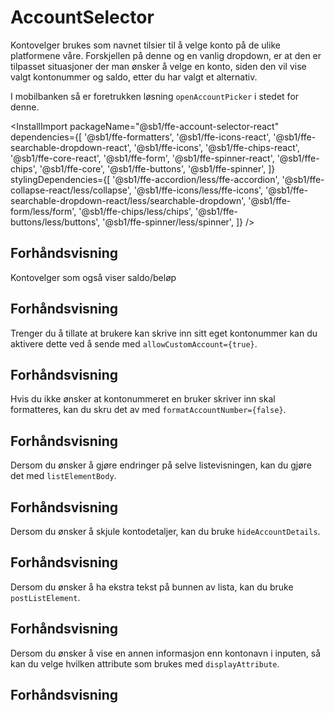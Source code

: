 
<Meta of={AccountSelectorStories} />

# AccountSelector

Kontovelger brukes som navnet tilsier til å velge konto på de ulike platformene våre. Forskjellen på denne og en vanlig dropdown, er at den er tilpasset situasjoner der man ønsker å velge en konto, siden den vil vise valgt kontonummer og saldo, etter du har valgt et alternativ.

I mobilbanken så er foretrukken løsning `openAccountPicker` i stedet for denne.

<InstallImport
    packageName="@sb1/ffe-account-selector-react"
    dependencies={[
        '@sb1/ffe-formatters',
        '@sb1/ffe-icons-react',
        '@sb1/ffe-searchable-dropdown-react',
        '@sb1/ffe-icons',
        '@sb1/ffe-chips-react',
        '@sb1/ffe-core-react',
        '@sb1/ffe-form',
        '@sb1/ffe-spinner-react',
        '@sb1/ffe-chips',
        '@sb1/ffe-core',
        '@sb1/ffe-buttons',
        '@sb1/ffe-spinner',
    ]}
    stylingDependencies={[
        '@sb1/ffe-accordion/less/ffe-accordion',
        '@sb1/ffe-collapse-react/less/collapse',
        '@sb1/ffe-icons/less/ffe-icons',
        '@sb1/ffe-searchable-dropdown-react/less/searchable-dropdown',
        '@sb1/ffe-form/less/form',
        '@sb1/ffe-chips/less/chips',
        '@sb1/ffe-buttons/less/buttons',
        '@sb1/ffe-spinner/less/spinner',
    ]}
/>

## Forhåndsvisning

<Canvas of={AccountSelectorStories.Standard} />
<Controls of={AccountSelectorStories.Standard} />

Kontovelger som også viser saldo/beløp

## Forhåndsvisning

<Canvas of={AccountSelectorStories.ShowBalance} />

Trenger du å tillate at brukere kan skrive inn sitt eget kontonummer kan du aktivere dette ved å sende med `allowCustomAccount={true}`.

## Forhåndsvisning

<Canvas of={AccountSelectorStories.AllowCustomAccount} />

Hvis du ikke ønsker at kontonummeret en bruker skriver inn skal formatteres, kan du skru det av med `formatAccountNumber={false}`.

## Forhåndsvisning

<Canvas of={AccountSelectorStories.NoFormatAccount} />

Dersom du ønsker å gjøre endringer på selve listevisningen, kan du gjøre det med `listElementBody`.

## Forhåndsvisning

<Canvas of={AccountSelectorStories.ListElementBody} />

Dersom du ønsker å skjule kontodetaljer, kan du bruke `hideAccountDetails`.

## Forhåndsvisning

<Canvas of={AccountSelectorStories.HideAccountDetails} />

Dersom du ønsker å ha ekstra tekst på bunnen av lista, kan du bruke `postListElement`.

## Forhåndsvisning

<Canvas of={AccountSelectorStories.PostListElement} />

Dersom du ønsker å vise en annen informasjon enn kontonavn i inputen, så kan du velge hvilken attribute som brukes med `displayAttribute`.

## Forhåndsvisning

<Canvas of={AccountSelectorStories.CustomDisplayAttribute} />
